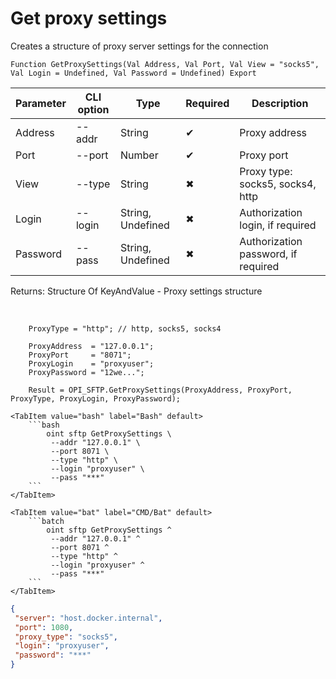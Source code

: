﻿---
sidebar_position: 9
description: Get proxy settings and other functions to work with SFTP in the Open Integration Package, a free open-source integration library for 1C:Enterprise 8, OneScript and CLI
keywords: [1C, 1С, 1С:Enterprise, 1С:Enterprise 8.3, API, Integration, Services, Exchange, OneScript, CLI, SFTP]
---


# Get proxy settings
 Creates a structure of proxy server settings for the connection



`Function GetProxySettings(Val Address, Val Port, Val View = "socks5", Val Login = Undefined, Val Password = Undefined) Export`

  | Parameter | CLI option | Type | Required | Description |
  |-|-|-|-|-|
  | Address | --addr | String | &#x2714; | Proxy address |
  | Port | --port | Number | &#x2714; | Proxy port |
  | View | --type | String | &#x2716; | Proxy type: socks5, socks4, http |
  | Login | --login | String, Undefined | &#x2716; | Authorization login, if required |
  | Password | --pass | String, Undefined | &#x2716; | Authorization password, if required |

  
  Returns:  Structure Of KeyAndValue - Proxy settings structure

<br/>



```bsl title="1C:Enterprise/OneScript code example"
    ProxyType = "http"; // http, socks5, socks4

    ProxyAddress  = "127.0.0.1";
    ProxyPort     = "8071";
    ProxyLogin    = "proxyuser";
    ProxyPassword = "12we...";

    Result = OPI_SFTP.GetProxySettings(ProxyAddress, ProxyPort, ProxyType, ProxyLogin, ProxyPassword);
```
 

 <Tabs>
  
    <TabItem value="bash" label="Bash" default>
        ```bash
            oint sftp GetProxySettings \
             --addr "127.0.0.1" \
             --port 8071 \
             --type "http" \
             --login "proxyuser" \
             --pass "***"
        ```
    </TabItem>
  
    <TabItem value="bat" label="CMD/Bat" default>
        ```batch
            oint sftp GetProxySettings ^
             --addr "127.0.0.1" ^
             --port 8071 ^
             --type "http" ^
             --login "proxyuser" ^
             --pass "***"
        ```
    </TabItem>
</Tabs>


```json title="Result"
{
 "server": "host.docker.internal",
 "port": 1080,
 "proxy_type": "socks5",
 "login": "proxyuser",
 "password": "***"
}
```
